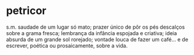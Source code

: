 # petricor

s.m. saudade de um lugar só mato; prazer único de pôr os pés descalços 
sobre a grama fresca; lembrança da infância espojada e criativa;
ideia absurda de um grande sol rorejado; vontade louca de fazer um café... 
e de escrever, poética ou prosaicamente, sobre a vida.
